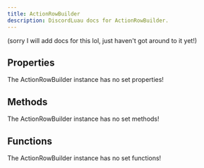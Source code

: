 ```yaml
---
title: ActionRowBuilder
description: DiscordLuau docs for ActionRowBuilder.
---
```

[//]: # (This file was automatically compiled through the Generator luau code under this repository)
[//]: # (if you want to edit the documentation of discord-luau, please write changes)
[//]: # (to the discord-luau repository itself, we extract the comments from discord-luau and translate)
[//]: # (them into markdown files that Nextra can interpret!)

(sorry I will add docs for this lol, just haven't got around to it yet!)

[//]: # (----- DOCUMENT PROPERTIES ----- )

## Properties

The ActionRowBuilder instance has no set properties!

[//]: # (----- DOCUMENT METHODS ----- )

## Methods

The ActionRowBuilder instance has no set methods!

[//]: # (----- DOCUMENT FUNCTIONS ----- )

## Functions

The ActionRowBuilder instance has no set functions!

